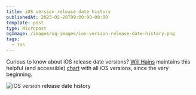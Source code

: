 ```yaml
---
title: iOS version release date history
publishedAt: 2023-02-28T09:00:00-08:00
template: post
type: Micropost
ogImage: /images/og-images/ios-version-release-date-history.png
tags:
  - ios
---
```


Curious to know about iOS release date versions? [Will Hains](https://willhains.com/) maintains this helpful (and accessible) [chart](https://willhains.com/iOS-version-history) with all iOS versions, since the very beginning.

![iOS version release date history](/wp-content/uploads/2023/02/ios-version-release-date-history.png)
